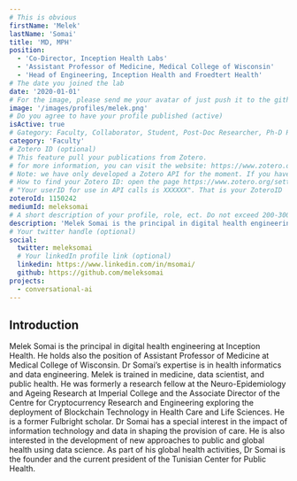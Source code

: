 ```yaml
---
# This is obvious
firstName: 'Melek'
lastName: 'Somai'
title: 'MD, MPH'
position:
  - 'Co-Director, Inception Health Labs'
  - 'Assistant Professor of Medicine, Medical College of Wisconsin'
  - 'Head of Engineering, Inception Health and Froedtert Health'
# The date you joined the lab
date: '2020-01-01'
# For the image, please send me your avatar of just push it to the github repo under /public/images/profiles
image: '/images/profiles/melek.png'
# Do you agree to have your profile published (active)
isActive: true
# Gategory: Faculty, Collaborator, Student, Post-Doc Researcher, Ph-D Researcher
category: 'Faculty'
# Zotero ID (optional)
# This feature pull your publications from Zotero.
# for more information, you can visit the website: https://www.zotero.org/support/my_publications
# Note: we have only developed a Zotero API for the moment. If you have other ideas, feel free to share.
# How to find your Zotero ID: open the page https://www.zotero.org/settings/keys and you should see the sentence
# "Your userID for use in API calls is XXXXXX". That is your ZoteroID
zoteroId: 1150242
mediumId: meleksomai
# A short description of your profile, role, ect. Do not exceed 200-300 characters
description: 'Melek Somai is the principal in digital health engineering at Inception Health. He holds also the position of Assistant Professor of Medicine at Medical College of Wisconsin. Dr Somai’s expertise is in health informatics and data engineering.'
# Your twitter handle (optional)
social:
  twitter: meleksomai
  # Your linkedIn profile link (optional)
  linkedin: https://www.linkedin.com/in/msomai/
  github: https://github.com/meleksomai
projects:
  - conversational-ai
---
```


## Introduction

Melek Somai is the principal in digital health engineering at Inception Health. He holds also the position of Assistant Professor of Medicine at Medical College of Wisconsin. Dr Somai’s expertise is in health informatics and data engineering. Melek is trained in medicine, data scientist, and public health. He was formerly a research fellow at the Neuro-Epidemiology and Ageing Research at Imperial College and the Associate Director of the Centre for Cryptocurrency Research and Engineering exploring the deployment of Blockchain Technology in Health Care and Life Sciences. He is a former Fulbright scholar. Dr Somai has a special interest in the impact of information technology and data in shaping the provision of care. He is also interested in the development of new approaches to public and global health using data science. As part of his global health activities, Dr Somai is the founder and the current president of the Tunisian Center for Public Health.

